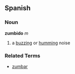 == Spanish ==
=== Noun ===
'''zumbido''' ''m''
# a [[buzzing]] or [[humming]] noise

=== Related Terms ===
*[[zumbar]]